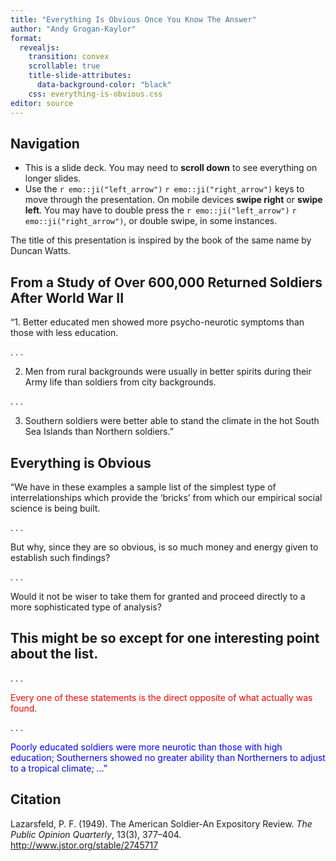 ```yaml
---
title: "Everything Is Obvious Once You Know The Answer"
author: "Andy Grogan-Kaylor"
format:
  revealjs:
    transition: convex
    scrollable: true
    title-slide-attributes:
      data-background-color: "black"
    css: everything-is-obvious.css
editor: source
---
```


## Navigation


* This is a slide deck. You may need to **scroll down** to see everything on longer slides.
* Use the `r emo::ji("left_arrow")` `r emo::ji("right_arrow")` keys to move through the presentation. On mobile devices **swipe right** or **swipe left**. You may have to double press the `r emo::ji("left_arrow")` `r emo::ji("right_arrow")`, or double swipe, in some instances.

:::{.callout-note}
The title of this presentation is inspired by the book of the same name by Duncan Watts.
:::

## From a Study of Over 600,000 Returned Soldiers After World War II

"1. Better educated men showed more psycho-neurotic symptoms than those with less education.

. . .

2. Men from rural backgrounds were usually in better spirits during their Army life than soldiers from city backgrounds.

. . .

3. Southern soldiers were better able to stand the climate in the hot South Sea Islands than Northern soldiers."

## Everything is Obvious

"We have in these examples a sample list of the simplest type of interrelationships which provide the 'bricks' from which our empirical social science is being built. 

. . .

But why, since they are so obvious, is so much money and energy given to establish such findings? 

. . .

Would it not be wiser to take them for granted and proceed directly to a more sophisticated type of analysis? 

## This might be so except for one interesting point about the list. 
. . .

<span style="color:red;">Every one of these statements is the direct opposite of what actually was found.</span>

. . . 

<span style="color:blue;">Poorly educated soldiers were more neurotic than those with high education; Southerners showed no greater ability than Northerners to adjust to a tropical climate; ..."

## Citation

Lazarsfeld, P. F. (1949). The American Soldier-An Expository Review. *The Public Opinion Quarterly*, 13(3), 377–404. [http://www.jstor.org/stable/2745717](http://www.jstor.org/stable/2745717)


